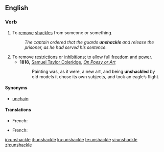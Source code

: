 ==English==

===Verb===
{{en-verb|unshackl}}

# To [[remove]] [[shackle]]s from someone or something.
#: ''The captain ordered that the guards '''unshackle''' and release the prisoner, as he had served his sentence.''
# To remove [[restriction]]s or [[inhibition]]s; to allow full [[freedom]] and [[power]].
#* '''1818,''' [[s:Author:Samuel Taylor Coleridge|Samuel Taylor Coleridge]], ''[[s:On Poesy or Art|On Poesy or Art]]''
#*: Painting was, as it were, a new art, and being '''unshackled''' by old models it chose its own subjects, and took an eagle’s flight.

====Synonyms====
* {{sense|to remove shackles}} [[unchain]]

====Translations====
{{trans-top|to remove shackles}}
* French: {{t+|fr|déchainer}}
{{trans-mid}}
{{trans-bottom}}
{{trans-top|to remove restrictions or inhibitions}}
* French: {{t+|fr|émanciper}}
{{trans-mid}}
{{trans-bottom}}

[[io:unshackle]]
[[it:unshackle]]
[[ku:unshackle]]
[[te:unshackle]]
[[vi:unshackle]]
[[zh:unshackle]]